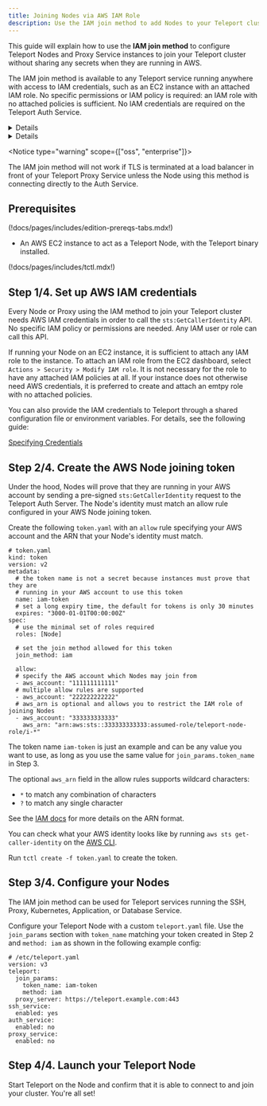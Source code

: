 ```yaml
---
title: Joining Nodes via AWS IAM Role
description: Use the IAM join method to add Nodes to your Teleport cluster on AWS
---
```


This guide will explain how to use the **IAM join method** to configure Teleport
Nodes and Proxy Service instances to join your Teleport cluster without sharing
any secrets when they are running in AWS.

The IAM join method is available to any Teleport service running anywhere with
access to IAM credentials, such as an EC2 instance with an attached IAM role.
No specific permissions or IAM policy is required: an IAM role with no attached
policies is sufficient. No IAM credentials are required on the Teleport Auth Service.

<Details
scope={["oss", "enterprise"]}
scopeOnly
opened
title="Other AWS Node joining methods"
>

There are two additional methods you can use to join your Nodes to a Teleport
cluster.

The **EC2 join method** is available in self-hosted versions of Teleport.
It is available to any Teleport service instance running on an EC2 instance.
Only one Teleport service instance per EC2 instance may use the EC2 join method.

IAM credentials with `ec2:DescribeInstances` permissions are required on
your Teleport Auth Service. No IAM credentials are required on the Nodes or
Proxies.

You can also configure Nodes running in AWS to join a cluster via **secret tokens**,
which is useful when you don't want to rely on AWS-specific APIs.
Read more in the following guide:
[Adding Nodes to the cluster](../admin/adding-nodes.mdx)

</Details>
<Details
scope={["cloud"]}
scopeOnly
opened
title="Another AWS Node joining method"
>

You can also configure Nodes running in AWS to join a cluster via **secret tokens**,
which is useful when you don't want to rely on AWS-specific APIs.
Read more in the following guide:
[Adding Nodes to the cluster](../admin/adding-nodes.mdx)

</Details>

<Notice type="warning" scope={["oss", "enterprise"]}>

The IAM join method will not work if TLS is terminated at a load balancer in
front of your Teleport Proxy Service unless the Node using this method is
connecting directly to the Auth Service.

</Notice>

## Prerequisites

(!docs/pages/includes/edition-prereqs-tabs.mdx!)

- An AWS EC2 instance to act as a Teleport Node, with the Teleport binary
  installed.

(!docs/pages/includes/tctl.mdx!)

## Step 1/4. Set up AWS IAM credentials
Every Node or Proxy using the IAM method to join your Teleport cluster needs AWS
IAM credentials in order to call the `sts:GetCallerIdentity` API. No specific
IAM policy or permissions are needed. Any IAM user or role can call this API.

If running your Node on an EC2 instance, it is sufficient to attach any IAM
role to the instance. To attach an IAM role from the EC2 dashboard, select
`Actions > Security > Modify IAM role`.
It is not necessary for the role to have any attached IAM policies at all.
If your instance does not otherwise need AWS credentials, it is preferred to
create and attach an emtpy role with no attached policies.

You can also provide the IAM credentials to Teleport through a shared
configuration file or environment variables. For details, see the following guide:

[Specifying Credentials](https://aws.github.io/aws-sdk-go-v2/docs/configuring-sdk/#specifying-credentials)

## Step 2/4. Create the AWS Node joining token
Under the hood, Nodes will prove that they are running in your AWS account by
sending a pre-signed `sts:GetCallerIdentity` request to the Teleport Auth Server. The
Node's identity must match an allow rule configured in your AWS Node joining
token.

Create the following `token.yaml` with an `allow` rule specifying your AWS
account and the ARN that your Node's identity must match.

```
# token.yaml
kind: token
version: v2
metadata:
  # the token name is not a secret because instances must prove that they are
  # running in your AWS account to use this token
  name: iam-token
  # set a long expiry time, the default for tokens is only 30 minutes
  expires: "3000-01-01T00:00:00Z"
spec:
  # use the minimal set of roles required
  roles: [Node]

  # set the join method allowed for this token
  join_method: iam

  allow:
  # specify the AWS account which Nodes may join from
  - aws_account: "111111111111"
  # multiple allow rules are supported
  - aws_account: "222222222222"
  # aws_arn is optional and allows you to restrict the IAM role of joining Nodes
  - aws_account: "333333333333"
    aws_arn: "arn:aws:sts::333333333333:assumed-role/teleport-node-role/i-*"
```

The token name `iam-token` is just an example and can be any value you want to
use, as long as you use the same value for `join_params.token_name` in Step 3.

The optional `aws_arn` field in the allow rules supports wildcard characters:
- `*` to match any combination of characters
- `?` to match any single character

See the
[IAM docs](https://docs.aws.amazon.com/IAM/latest/UserGuide/reference_policies_elements_resource.html)
for more details on the ARN format.

You can check what your AWS identity looks like by running
`aws sts get-caller-identity` on the
[AWS CLI](https://aws.amazon.com/cli/).

Run `tctl create -f token.yaml` to create the token.

## Step 3/4. Configure your Nodes
The IAM join method can be used for Teleport services running the SSH, Proxy,
Kubernetes, Application, or Database Service.

Configure your Teleport Node with a custom `teleport.yaml` file. Use the
`join_params` section with `token_name` matching your token created in Step 2
and `method: iam` as shown in the following example config:

```
# /etc/teleport.yaml
version: v3
teleport:
  join_params:
    token_name: iam-token
    method: iam
  proxy_server: https://teleport.example.com:443
ssh_service:
  enabled: yes
auth_service:
  enabled: no
proxy_service:
  enabled: no
```

## Step 4/4. Launch your Teleport Node

Start Teleport on the Node and confirm that it is able to connect to and join
your cluster. You're all set!
